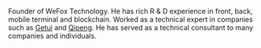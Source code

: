 Founder of WeFox Technology. He has rich R & D experience in front, back, mobile terminal and blockchain. Worked as a technical expert in companies such as [Getui](https://www.ge.cn/) and [Qipeng](https://www.qipeng.com/). He has served as a technical consultant to many companies and individuals.